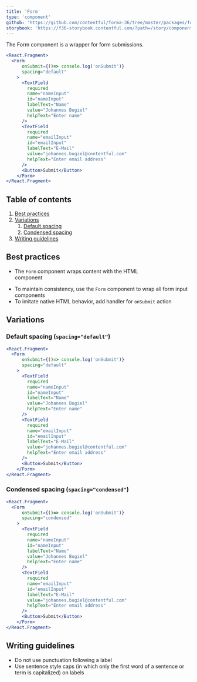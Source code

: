 ```yaml
---
title: 'Form'
type: 'component'
github: 'https://github.com/contentful/forma-36/tree/master/packages/forma-36-react-components/src/components/Form'
storybook: 'https://f36-storybook.contentful.com/?path=/story/components-form--default'
---
```


The Form component is a wrapper for form submissions.

```jsx
<React.Fragment>
  <Form
      onSubmit={()=> console.log('onSubmit')}
      spacing="default"
    >
      <TextField
        required
        name="nameInput"
        id="nameInput"
        labelText="Name"
        value="Johannes Bugiel"
        helpText="Enter name"
      />
      <TextField
        required
        name="emailInput"
        id="emailInput"
        labelText="E-Mail"
        value="johannes.bugiel@contentful.com"
        helpText="Enter email address"
      />
      <Button>Submit</Button>
    </Form>
</React.Fragment>
```

## Table of contents

1. [Best practices](#best-practices)
2. [Variations](#variations)
   1. [Default spacing](#spacing-default)
   2. [Condensed spacing](#spacing-condensed)
3. [Writing guidelines](#copy-considerations)

## Best practices <a name="best-practices" />

- The `Form` component wraps content with the HTML <form> component
- To maintain consistency, use the `Form` component to wrap all form input components
- To imitate native HTML behavior, add handler for `onSubmit` action

## Variations <a name="variations" />

### Default spacing (`spacing="default"`) <a name="spacing-default" />

```jsx
<React.Fragment>
  <Form
      onSubmit={()=> console.log('onSubmit')}
      spacing="default"
    >
      <TextField
        required
        name="nameInput"
        id="nameInput"
        labelText="Name"
        value="Johannes Bugiel"
        helpText="Enter name"
      />
      <TextField
        required
        name="emailInput"
        id="emailInput"
        labelText="E-Mail"
        value="johannes.bugiel@contentful.com"
        helpText="Enter email address"
      />
      <Button>Submit</Button>
    </Form>
</React.Fragment>
```

### Condensed spacing (`spacing="condensed"`) <a name="spacing-condensed" />

```jsx
<React.Fragment>
  <Form
      onSubmit={()=> console.log('onSubmit')}
      spacing="condensed"
    >
      <TextField
        required
        name="nameInput"
        id="nameInput"
        labelText="Name"
        value="Johannes Bugiel"
        helpText="Enter name"
      />
      <TextField
        required
        name="emailInput"
        id="emailInput"
        labelText="E-Mail"
        value="johannes.bugiel@contentful.com"
        helpText="Enter email address"
      />
      <Button>Submit</Button>
    </Form>
</React.Fragment>
```

## Writing guidelines <a name="copy-considerations" />

- Do not use punctuation following a label
- Use sentence style caps (in which only the first word of a sentence or term is capitalized) on labels
